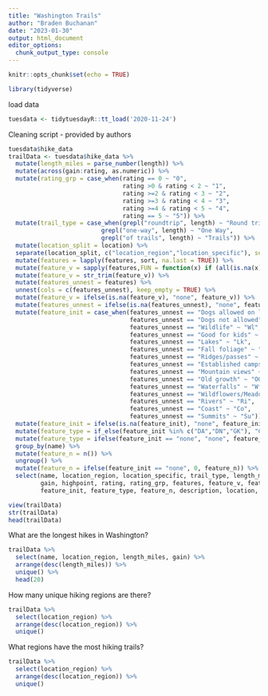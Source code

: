 ```yaml
---
title: "Washington Trails"
author: "Braden Buchanan"
date: "2023-01-30"
output: html_document
editor_options: 
  chunk_output_type: console
---
```


```r
knitr::opts_chunk$set(echo = TRUE)
```

```r
library(tidyverse)
```

load data
```r
tuesdata <- tidytuesdayR::tt_load('2020-11-24')
```

Cleaning script - provided by authors
```r
tuesdata$hike_data
trailData <- tuesdata$hike_data %>%
  mutate(length_miles = parse_number(length)) %>%
  mutate(across(gain:rating, as.numeric)) %>%
  mutate(rating_grp = case_when(rating == 0 ~ "0",
                                rating >0 & rating < 2 ~ "1",
                                rating >=2 & rating < 3 ~ "2",
                                rating >=3 & rating < 4 ~ "3",
                                rating >=4 & rating < 5 ~ "4",
                                rating == 5 ~ "5")) %>%
  mutate(trail_type = case_when(grepl("roundtrip", length) ~ "Round trip",
                          grepl("one-way", length) ~ "One Way",
                          grepl("of trails", length) ~ "Trails")) %>% 
  mutate(location_split = location) %>%
  separate(location_split, c("location_region","location_specific"), sep = ' -- ') %>%
  mutate(features = lapply(features, sort, na.last = TRUE)) %>%
  mutate(feature_v = sapply(features,FUN = function(x) if (all(is.na(x))) NA else paste(x,collapse = ", "))) %>%
  mutate(feature_v = str_trim(feature_v)) %>%
  mutate(features_unnest = features) %>%
  unnest(cols = c(features_unnest), keep_empty = TRUE) %>% 
  mutate(feature_v = ifelse(is.na(feature_v), "none", feature_v)) %>%
  mutate(features_unnest = ifelse(is.na(features_unnest), "none", features_unnest)) %>%
  mutate(feature_init = case_when(features_unnest == "Dogs allowed on leash" ~ "DA",
                                  features_unnest == "Dogs not allowed" ~ "DN",
                                  features_unnest == "Wildlife" ~ "Wl",
                                  features_unnest == "Good for kids" ~ "GK",
                                  features_unnest == "Lakes" ~ "Lk",
                                  features_unnest == "Fall foliage" ~ "FF",
                                  features_unnest == "Ridges/passes" ~ "RP",
                                  features_unnest == "Established campsites" ~ "EC",
                                  features_unnest == "Mountain views" ~ "MV",
                                  features_unnest == "Old growth" ~ "OG",
                                  features_unnest == "Waterfalls" ~ "Wf",
                                  features_unnest == "Wildflowers/Meadows" ~ "WM",
                                  features_unnest == "Rivers" ~ "Ri",
                                  features_unnest == "Coast" ~ "Co",
                                  features_unnest == "Summits" ~ "Su")) %>%
  mutate(feature_init = ifelse(is.na(feature_init), "none", feature_init)) %>%
  mutate(feature_type = if_else(feature_init %in% c("DA","DN","GK"), "Companion", "Feature")) %>%
  mutate(feature_type = ifelse(feature_init == "none", "none", feature_type)) %>%
  group_by(name) %>%
  mutate(feature_n = n()) %>%
  ungroup() %>%
  mutate(feature_n = ifelse(feature_init == "none", 0, feature_n)) %>%
  select(name, location_region, location_specific, trail_type, length_miles, 
         gain, highpoint, rating, rating_grp, features, feature_v, features_unnest, 
         feature_init, feature_type, feature_n, description, location, length)
```


```r
view(trailData)
str(trailData)
head(trailData)
```

What are the longest hikes in Washington?
```r
trailData %>%
  select(name, location_region, length_miles, gain) %>%
  arrange(desc(length_miles)) %>%
  unique() %>%
  head(20)
```

How many unique hiking regions are there?
```r
trailData %>%
  select(location_region) %>%
  arrange(desc(location_region)) %>%
  unique()
```

What regions have the most hiking trails?
```r
trailData %>%
  select(location_region) %>%
  arrange(desc(location_region)) %>%
  unique()
```

